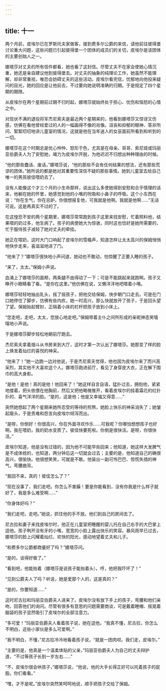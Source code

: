 ```yaml
---
---
---
```

title: 十一
---



两个月前，皮埃尔已在罗斯托夫家做客，接到费多尔公爵的来信，请他前往彼得堡讨论重大问题，这些问题已引起彼得堡一个团体的成员们的关切，皮埃尔是该团体的主要创始人之一。

娜塔莎对丈夫的所有信件都看，她也看了这封信。尽管丈夫不在家会使她心情沉重，她还是亲自建议他到彼得堡去。对丈夫的抽象的纯理论工作，她虽然不能理解，却非常重视，唯恐会妨碍丈夫的这些活动。皮埃尔看完信，忧郁地向他投来疑问的目光，她的回应是让他前去，不过要向她说明准确的归期。于是规定了四个星期的期限。

从皮埃尔在两个星期前过期不归时起，娜塔莎就始终处于担心、忧伤和恼怒的心情之中。

对现状不满的退役将军杰尼索夫是最近两个星期来的，他看到娜塔莎又惊讶又伤感，仿佛在看他曾经爱过的人的一幅画得不像的肖像。沮丧和抑郁的眼神、答非所问、絮絮叨叨地讲儿童室的情况，这就是他在当年迷人的女巫面前所看到和听到的一切。

娜塔莎在这个时期总是忧心忡忡、怒形于色，尤其是在母亲、哥哥、索尼娅或玛丽亚伯爵夫人为了安慰她，竭力为皮埃尔开脱，为他迟迟不归想出种种理由的时候。

“他的那些蠢话、废话，”娜塔莎说，“他的那些不会有任何结果的想法，还有那些荒谬的团体。”她所说的都是她对其重要性深信不疑的那些事情。她到儿童室去给自己唯一的男孩彼佳喂奶去了。

没有人能像这个才三个月的小生命那样，说出这么多使她得到安慰和合乎情理的话来，他躺在她的怀里，她感觉到他的小嘴的吮吸和小鼻子的呼吸。这个小东西在说：“你在生气，你在忌妒，你很想报复他，可我就是他啊。我就是他啊……”无话可说。这是再真实不过的了。

在这惶恐不安的两个星期里，娜塔莎常常跑到孩子这里来找安慰，忙着照料他，结果喂的奶过多，他生病了。孩子的病使她大为惊骇，同时这也恰好是她所需要的，忙于服侍孩子减轻了她对丈夫的牵挂。

她正在喂奶，这时大门口响起了皮埃尔的雪橇声，知道怎样让太太高兴的保姆悄悄地快步走来，喜滋滋地进了门。

“他来了？”娜塔莎很快地小声问道，她动也不敢动，怕惊醒了正要入睡的孩子。

“来了，太太。”保姆小声说。

血涌上了娜塔莎的面颊，两条腿不由得动了一下；可是不能跳起来就跑啊。孩子又睁开小眼睛看了看。“是你在这里。”他仿佛在说，又懒洋洋地吧嗒着小嘴。

娜塔莎轻轻地抽出乳头，摇了摇孩子，把他交给保姆，快步朝门口走去。可是在门口她停住了脚步，仿佛有些内疚，她一时高兴，那么快就放开了孩子，于是回头望了望。保姆抬起臂肘，正隔着小床的栏杆把孩子放到小床上。

“您走吧，走吧，太太，您放心地走吧。”保姆带着主仆之间所形成的亲昵神态笑嘻嘻地小声说。

于是娜塔莎脚步轻松地朝前厅跑去。

杰尼索夫拿着烟斗从书房来到大厅，这时才第一次认出了娜塔莎。她那变了样的脸上焕发着灿烂的喜悦的神采。

“他来了！”她一边跑一边对他说，于是杰尼索夫觉得，他也因为皮埃尔来了而兴高采烈，其实他不大喜欢这个人。娜塔莎跑进前厅，看见了身穿皮大衣，正在解下围巾的高大身影。

“是他！是他！真的是他！他回来了！”她这样自言自语，猛扑过去，拥抱他，紧紧地搂着，把头依偎在他胸前，然后又把他略微推开，看着皮埃尔的挂着霜花的红扑扑的、喜气洋洋的脸。“是的，这是他；他是又幸福又得意……”

突然她想起了两个星期来她所忍受的等待的煎熬，她脸上快乐的神采消失了；她皱起眉头，于是责难和怨言向皮埃尔倾泻而出。

“是呀，你倒好！你很高兴，你在外面寻欢作乐……可我呢？你哪怕想想孩子也好啊。我在喂奶，我的奶水变质了。彼佳快要死啦。你倒是很快活。是呀，你很快活。”

皮埃尔知道，他是没有过错的，因为他不可能早些回来；他知道，她这样大发脾气是不成体统的，也知道，两分钟后这一切就会过去；主要的是，他知道自己的确很高兴，很愉快。他很想笑笑，可就是不敢。他装出一副可怜巴巴、惊慌失措的神气，弯腰曲背。

“我回不来，真的！彼佳怎么了？”

“现在没事了，我们走吧。你怎么不害臊！要是你能看到，没有你我是什么样子就好了，我是多么难受啊……”

“你身体好吗？”

“我们走吧，走吧。”她说，抓住他的手不放。他们到自己的房间去了。

尼古拉和妻子来找皮埃尔时，他正在儿童室把睡醒的婴儿托在自己右手的大巴掌上逗他。孩子咧开没有牙的小嘴，宽宽的小脸上露出快乐的笑容。暴风雨早已过去，娜塔莎的脸上闪耀着灿烂、欢快的阳光，感动地望着丈夫和儿子。

“和费多尔公爵都商量好了吗？”娜塔莎问。

“是的，谈得好极了。”

“看到吧，他能抬着（娜塔莎是说孩子能抬着头）。哼，他把我吓坏了！”

“见到公爵夫人了吗？听说，她是爱那个人的，这是真的？”

“是的，你要知道……”

这时尼古拉和玛丽亚伯爵夫人进来了。皮埃尔没有放下手上的孩子，弯腰和他们亲吻，回答他们的询问。尽管有很多有意思的问题需要商谈，可是戴着睡帽、摇晃着脑袋的孩子显然吸引了皮埃尔的全部注意力。

“多可爱！”玛丽亚伯爵夫人看着孩子说，她在逗他。“我真不懂，尼古拉，你怎么不明白，这些小家伙是多么可爱啊。”

“我不明白，不懂，”尼古拉冷冷地看着孩子说，“就是一团肉呗。我们走，皮埃尔。”

“主要的是，他真是一个温柔体贴的父亲，”玛丽亚伯爵夫人为自己的丈夫辩护道，“不过等孩子长到一岁左右……”

“不，皮埃尔很会哄孩子，”娜塔莎说，“他说，他的大手长得正好可以托着孩子的屁股。你们看看。”

“嘿，才不是呢。”皮埃尔突然笑呵呵地说，顺手把孩子交给了保姆。